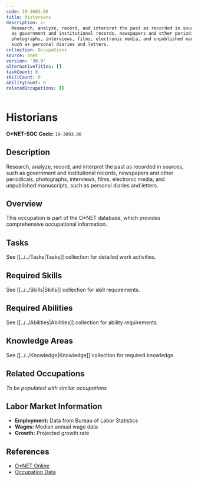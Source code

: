 ```yaml
---
code: 19-3093.00
title: Historians
description: >-
  Research, analyze, record, and interpret the past as recorded in sources, such
  as government and institutional records, newspapers and other periodicals,
  photographs, interviews, films, electronic media, and unpublished manuscripts,
  such as personal diaries and letters.
collection: Occupations
source: onet
version: '30.0'
alternativeTitles: []
taskCount: 0
skillCount: 0
abilityCount: 0
relatedOccupations: []
---
```

# Historians

**O*NET-SOC Code:** `19-3093.00`

## Description

Research, analyze, record, and interpret the past as recorded in sources, such as government and institutional records, newspapers and other periodicals, photographs, interviews, films, electronic media, and unpublished manuscripts, such as personal diaries and letters.

## Overview

This occupation is part of the O*NET database, which provides comprehensive occupational information.

## Tasks

See [[../../Tasks|Tasks]] collection for detailed work activities.

## Required Skills

See [[../../Skills|Skills]] collection for skill requirements.

## Required Abilities

See [[../../Abilities|Abilities]] collection for ability requirements.

## Knowledge Areas

See [[../../Knowledge|Knowledge]] collection for required knowledge.

## Related Occupations

*To be populated with similar occupations*

## Labor Market Information

- **Employment:** Data from Bureau of Labor Statistics
- **Wages:** Median annual wage data
- **Growth:** Projected growth rate

## References

- [O*NET Online](https://www.onetonline.org/link/summary/19-3093.00)
- [Occupation Data](https://www.onetcenter.org/)
